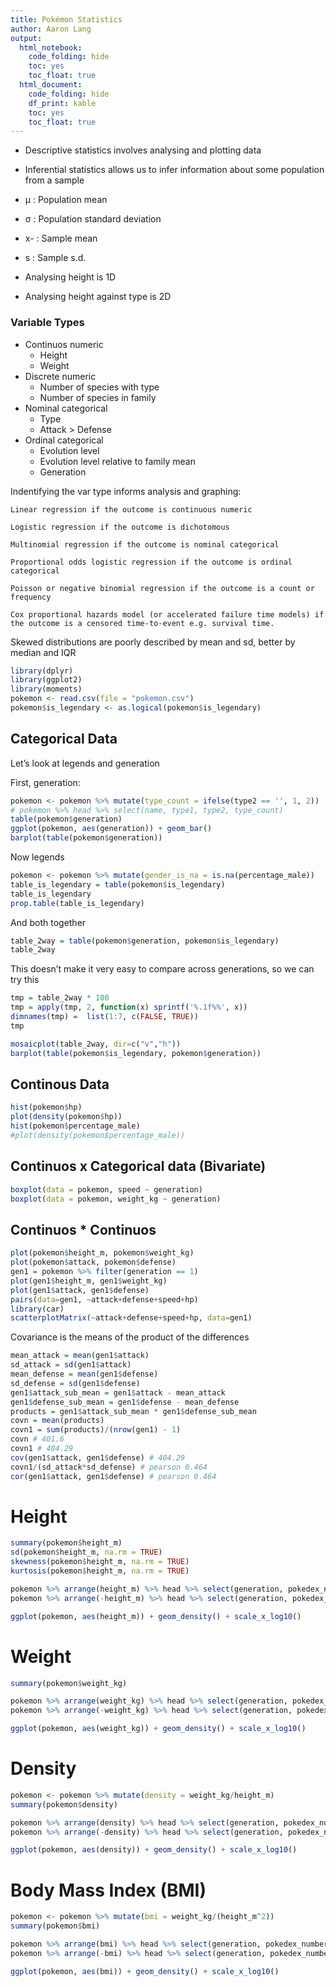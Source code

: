 ```yaml
---
title: Pokémon Statistics
author: Aaron Lang
output:
  html_notebook:
    code_folding: hide
    toc: yes
    toc_float: true
  html_document:
    code_folding: hide
    df_print: kable
    toc: yes
    toc_float: true
---
```


- Descriptive statistics involves analysing and plotting data
- Inferential statistics allows us to infer information about some population from a sample

- μ : Population mean
- σ : Population standard deviation
- x- : Sample mean
- s : Sample s.d.

- Analysing height is 1D
- Analysing height against type is 2D

### Variable Types

- Continuos numeric
  - Height
  - Weight
- Discrete numeric
  - Number of species with type
  - Number of species in family
- Nominal categorical
  - Type
  - Attack > Defense
- Ordinal categorical
  - Evolution level
  - Evolution level relative to family mean
  - Generation

Indentifying the var type informs analysis and graphing:

    Linear regression if the outcome is continuous numeric

    Logistic regression if the outcome is dichotomous

    Multinomial regression if the outcome is nominal categorical

    Proportional odds logistic regression if the outcome is ordinal categorical

    Poisson or negative binomial regression if the outcome is a count or frequency

    Cox proportional hazards model (or accelerated failure time models) if the outcome is a censored time-to-event e.g. survival time.

Skewed distributions are poorly described by mean and sd, better by median and IQR


```r
library(dplyr)
library(ggplot2)
library(moments)
pokemon <- read.csv(file = "pokemon.csv")
pokemon$is_legendary <- as.logical(pokemon$is_legendary)
```
## Categorical Data

Let's look at legends and generation

First, generation:

```r
pokemon <- pokemon %>% mutate(type_count = ifelse(type2 == '', 1, 2))
# pokemon %>% head %>% select(name, type1, type2, type_count)
table(pokemon$generation)
ggplot(pokemon, aes(generation)) + geom_bar()
barplot(table(pokemon$generation))
```
Now legends
```r
pokemon <- pokemon %>% mutate(gender_is_na = is.na(percentage_male))
table_is_legendary = table(pokemon$is_legendary)
table_is_legendary
prop.table(table_is_legendary)
```
And both together
```r
table_2way = table(pokemon$generation, pokemon$is_legendary)
table_2way
```
This doesn't make it very easy to compare across generations, so we can try this
```r
tmp = table_2way * 100
tmp = apply(tmp, 2, function(x) sprintf('%.1f%%', x))
dimnames(tmp) =  list(1:7, c(FALSE, TRUE))
tmp
```
```r
mosaicplot(table_2way, dir=c("v","h"))
barplot(table(pokemon$is_legendary, pokemon$generation))
```
## Continous Data
```r
hist(pokemon$hp)
plot(density(pokemon$hp))
hist(pokemon$percentage_male)
#plot(density(pokemon$percentage_male))
```
## Continuos x Categorical data (Bivariate)

```r
boxplot(data = pokemon, speed ~ generation)
boxplot(data = pokemon, weight_kg ~ generation)
```

## Continuos * Continuos

```r
plot(pokemon$height_m, pokemon$weight_kg)
plot(pokemon$attack, pokemon$defense)
gen1 = pokemon %>% filter(generation == 1)
plot(gen1$height_m, gen1$weight_kg)
plot(gen1$attack, gen1$defense)
pairs(data=gen1, ~attack+defense+speed+hp)
library(car)
scatterplotMatrix(~attack+defense+speed+hp, data=gen1)
```
Covariance is the means of the product of the differences
```r
mean_attack = mean(gen1$attack)
sd_attack = sd(gen1$attack)
mean_defense = mean(gen1$defense)
sd_defense = sd(gen1$defense)
gen1$attack_sub_mean = gen1$attack - mean_attack
gen1$defense_sub_mean = gen1$defense - mean_defense
products = gen1$attack_sub_mean * gen1$defense_sub_mean
covn = mean(products)
covn1 = sum(products)/(nrow(gen1) - 1)
covn # 401.6
covn1 # 404.29
cov(gen1$attack, gen1$defense) # 404.29
covn1/(sd_attack*sd_defense) # pearson 0.464
cor(gen1$attack, gen1$defense) # pearson 0.464
```
# Height

```r
summary(pokemon$height_m)
sd(pokemon$height_m, na.rm = TRUE)
skewness(pokemon$height_m, na.rm = TRUE)
kurtosis(pokemon$height_m, na.rm = TRUE)
```
```r
pokemon %>% arrange(height_m) %>% head %>% select(generation, pokedex_number, name, height_m)
pokemon %>% arrange(-height_m) %>% head %>% select(generation, pokedex_number, name, height_m)
```
```r
ggplot(pokemon, aes(height_m)) + geom_density() + scale_x_log10()
```


# Weight

```r
summary(pokemon$weight_kg)
```
```r
pokemon %>% arrange(weight_kg) %>% head %>% select(generation, pokedex_number, name, weight_kg)
pokemon %>% arrange(-weight_kg) %>% head %>% select(generation, pokedex_number, name, weight_kg)
```
```r
ggplot(pokemon, aes(weight_kg)) + geom_density() + scale_x_log10()
```

# Density

```r
pokemon <- pokemon %>% mutate(density = weight_kg/height_m)
summary(pokemon$density)
```
```r
pokemon %>% arrange(density) %>% head %>% select(generation, pokedex_number, name, density)
pokemon %>% arrange(-density) %>% head %>% select(generation, pokedex_number, name, density)
```
```r
ggplot(pokemon, aes(density)) + geom_density() + scale_x_log10()
```

# Body Mass Index (BMI)

```r
pokemon <- pokemon %>% mutate(bmi = weight_kg/(height_m^2))
summary(pokemon$bmi)
```
```r
pokemon %>% arrange(bmi) %>% head %>% select(generation, pokedex_number, name, bmi)
pokemon %>% arrange(-bmi) %>% head %>% select(generation, pokedex_number, name, bmi)
```
```r
ggplot(pokemon, aes(bmi)) + geom_density() + scale_x_log10()
```